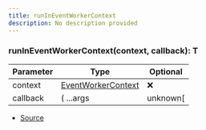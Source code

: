```yaml
---
title: runInEventWorkerContext
description: No description provided
---
```



### runInEventWorkerContext(context, callback): T

| Parameter | Type | Optional |
| ----------- | ----------- | ----------- |
| context | [EventWorkerContext](/docs/api-reference/types/EventWorkerContext) | ❌ |
| callback | (   ...args | unknown\[ | ] ) => T | ❌ |


- [Source](https://github.com/underctrl-io/commandkit/blob/141d1404ab18a8e659209a0fab65466bf3b6dd85/packages/commandkit/src/app/events/EventWorkerContext.ts#L18)